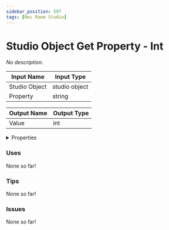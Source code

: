 ```yaml
---
sidebar_position: 597
tags: [Rec Room Studio]
---
```


# Studio Object Get Property - Int

*No description.*




<EsbSvg />

| Input Name | Input Type |
|-----------|-----------|
| Studio Object | studio object |
| Property | string |

| Output Name | Output Type |
|-----------|-----------|
| Value | int |


<details>
  <summary>Properties</summary>
  <div>
    <div>
    <table>
      <thead>
        <tr>
          <th>Is beta required?</th>
          <th>❌</th>
        </tr>
        <tr>
          <th>Is this chip a trolling risk?</th>
          <th>❌</th>
        </tr>
        <tr>
          <th>Chip UUID</th>
          <th>4467dc43-b07c-41fc-9e43-21ebf8f86554</th>
        </tr>
      </thead>
    </table>
    </div>
  </div>
</details>

### Uses

None so far!

### Tips

None so far!

### Issues

None so far!